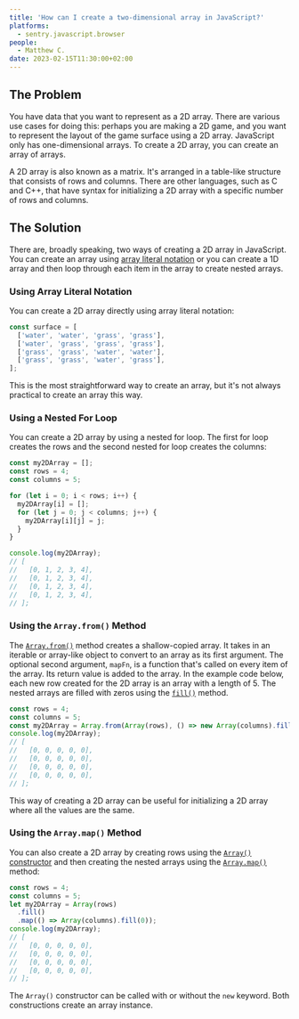 ```yaml
---
title: 'How can I create a two-dimensional array in JavaScript?'
platforms:
  - sentry.javascript.browser
people:
  - Matthew C.
date: 2023-02-15T11:30:00+02:00
---
```


## The Problem

You have data that you want to represent as a 2D array. There are various use cases for doing this: perhaps you are making a 2D game, and you want to represent the layout of the game surface using a 2D array. JavaScript only has one-dimensional arrays. To create a 2D array, you can create an array of arrays.

A 2D array is also known as a matrix. It's arranged in a table-like structure that consists of rows and columns. There are other languages, such as C and C++, that have syntax for initializing a 2D array with a specific number of rows and columns.

## The Solution

There are, broadly speaking, two ways of creating a 2D array in JavaScript. You can create an array using [array literal notation](https://developer.mozilla.org/en-US/docs/Web/JavaScript/Reference/Global_Objects/Array/Array#array_literal_notation) or you can create a 1D array and then loop through each item in the array to create nested arrays.

### Using Array Literal Notation

You can create a 2D array directly using array literal notation:

```javascript
const surface = [
  ['water', 'water', 'grass', 'grass'],
  ['water', 'grass', 'grass', 'grass'],
  ['grass', 'grass', 'water', 'water'],
  ['grass', 'grass', 'water', 'grass'],
];
```

This is the most straightforward way to create an array, but it's not always practical to create an array this way.

### Using a Nested For Loop

You can create a 2D array by using a nested for loop. The first for loop creates the rows and the second nested for loop creates the columns:

```javascript
const my2DArray = [];
const rows = 4;
const columns = 5;

for (let i = 0; i < rows; i++) {
  my2DArray[i] = [];
  for (let j = 0; j < columns; j++) {
    my2DArray[i][j] = j;
  }
}

console.log(my2DArray);
// [
//   [0, 1, 2, 3, 4],
//   [0, 1, 2, 3, 4],
//   [0, 1, 2, 3, 4],
//   [0, 1, 2, 3, 4],
// ];
```

### Using the `Array.from()` Method

The [`Array.from()`](https://developer.mozilla.org/en-US/docs/Web/JavaScript/Reference/Global_Objects/Array/from) method creates a shallow-copied array. It takes in an iterable or array-like object to convert to an array as its first argument. The optional second argument, `mapFn`, is a function that's called on every item of the array. Its return value is added to the array. In the example code below, each new row created for the 2D array is an array with a length of 5. The nested arrays are filled with zeros using the [`fill()`](https://developer.mozilla.org/en-US/docs/Web/JavaScript/Reference/Global_Objects/Array/fill) method.

```javascript
const rows = 4;
const columns = 5;
const my2DArray = Array.from(Array(rows), () => new Array(columns).fill(0));
console.log(my2DArray);
// [
//   [0, 0, 0, 0, 0],
//   [0, 0, 0, 0, 0],
//   [0, 0, 0, 0, 0],
//   [0, 0, 0, 0, 0],
// ];
```

This way of creating a 2D array can be useful for initializing a 2D array where all the values are the same.

### Using the `Array.map()` Method

You can also create a 2D array by creating rows using the [`Array()` constructor](https://developer.mozilla.org/en-US/docs/Web/JavaScript/Reference/Global_Objects/Array/Array) and then creating the nested arrays using the [`Array.map()`](https://developer.mozilla.org/en-US/docs/Web/JavaScript/Reference/Global_Objects/Array/map) method:

```javascript
const rows = 4;
const columns = 5;
let my2DArray = Array(rows)
  .fill()
  .map(() => Array(columns).fill(0));
console.log(my2DArray);
// [
//   [0, 0, 0, 0, 0],
//   [0, 0, 0, 0, 0],
//   [0, 0, 0, 0, 0],
//   [0, 0, 0, 0, 0],
// ];
```

The `Array()` constructor can be called with or without the `new` keyword. Both constructions create an array instance.

